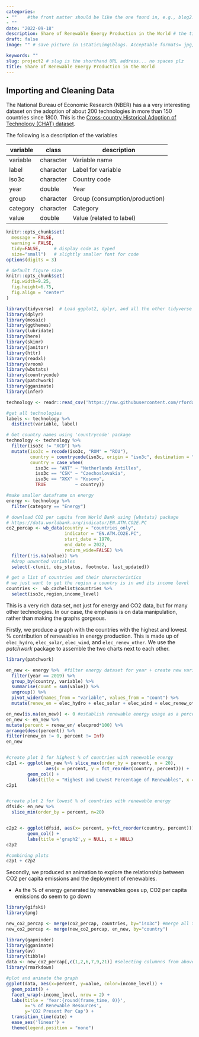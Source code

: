 ```yaml
---
categories:  
- ""    #the front matter should be like the one found in, e.g., blog2.md. It cannot be like the normal Rmd we used
- ""
date: "2022-09-18"
description: Share of Renewable Energy Production in the World # the title that will show up once someone gets to this page
draft: false
image: "" # save picture in \static\img\blogs. Acceptable formats= jpg, jpeg, or png . Your iPhone pics wont work

keywords: ""
slug: project2 # slug is the shorthand URL address... no spaces plz
title: Share of Renewable Energy Production in the World
---
```


## Importing and Cleaning Data

The National Bureau of Economic Research (NBER) has a a very interesting dataset on the adoption of about 200 technologies in more than 150 countries since 1800. This is the [Cross-country Historical Adoption of Technology (CHAT) dataset](https://www.nber.org/research/data/cross-country-historical-adoption-technology).

The following is a description of the variables

| **variable** | **class** | **description**                |
|--------------|-----------|--------------------------------|
| variable     | character | Variable name                  |
| label        | character | Label for variable             |
| iso3c        | character | Country code                   |
| year         | double    | Year                           |
| group        | character | Group (consumption/production) |
| category     | character | Category                       |
| value        | double    | Value (related to label)       |

```r
knitr::opts_chunk$set(
  message = FALSE, 
  warning = FALSE, 
  tidy=FALSE,     # display code as typed
  size="small")   # slightly smaller font for code
options(digits = 3)

# default figure size
knitr::opts_chunk$set(
  fig.width=9.25, 
  fig.height=6.75,
  fig.align = "center"
)
```

```r
library(tidyverse)  # Load ggplot2, dplyr, and all the other tidyverse packages
library(dplyr)
library(mosaic)
library(ggthemes)
library(lubridate)
library(here)
library(skimr)
library(janitor)
library(httr)
library(readxl)
library(vroom)
library(wbstats)
library(countrycode)
library(patchwork)
library(gganimate)
library(infer)
```

```r
technology <- readr::read_csv('https://raw.githubusercontent.com/rfordatascience/tidytuesday/master/data/2022/2022-07-19/technology.csv')

#get all technologies
labels <- technology %>% 
  distinct(variable, label)

# Get country names using 'countrycode' package
technology <- technology %>% 
  filter(iso3c != "XCD") %>% 
  mutate(iso3c = recode(iso3c, "ROM" = "ROU"),
         country = countrycode(iso3c, origin = "iso3c", destination = "country.name"),
         country = case_when(
           iso3c == "ANT" ~ "Netherlands Antilles",
           iso3c == "CSK" ~ "Czechoslovakia",
           iso3c == "XKX" ~ "Kosovo",
           TRUE           ~ country))

#make smaller dataframe on energy
energy <- technology %>% 
  filter(category == "Energy")

# download CO2 per capita from World Bank using {wbstats} package
# https://data.worldbank.org/indicator/EN.ATM.CO2E.PC
co2_percap <- wb_data(country = "countries_only", 
                      indicator = "EN.ATM.CO2E.PC", 
                      start_date = 1970, 
                      end_date = 2022,
                      return_wide=FALSE) %>% 
  filter(!is.na(value)) %>% 
  #drop unwanted variables
  select(-c(unit, obs_status, footnote, last_updated))

# get a list of countries and their characteristics
# we just want to get the region a country is in and its income level
countries <-  wb_cachelist$countries %>% 
  select(iso3c,region,income_level)

```

This is a very rich data set, not just for energy and CO2 data, but for many other technologies. In our case, the emphasis is on data manipulation, rather than making the graphs gorgeous.

Firstly, we produce a graph with the countries with the highest and lowest % contribution of renewables in energy production. This is made up of `elec_hydro`, `elec_solar`, `elec_wind`, and `elec_renew_other`. We use the *patchwork* package to assemble the two charts next to each other.

```r
library(patchwork)

en_new <- energy %>%  #filter energy dataset for year + create new variable for all renewable energy
  filter(year == 2019) %>% 
  group_by(country, variable) %>% 
  summarise(count = sum(value)) %>% 
  ungroup() %>% 
  pivot_wider(names_from = "variable", values_from = "count") %>% 
  mutate(renew_en = elec_hydro + elec_solar + elec_wind + elec_renew_other)

en_new[is.na(en_new)] <- 0 #establish renewable energy usage as a percentage of energy as a whole
en_new <- en_new %>% 
mutate(percent = renew_en/ elecprod*100) %>% 
arrange(desc(percent)) %>% 
filter(renew_en != 0, percent != Inf)
en_new


#create plot 1 for highest % of countries with renewable energy
c2p1 <- ggplot(en_new %>% slice_max(order_by = percent, n = 20), 
               aes(x = percent, y = fct_reorder(country, percent))) + 
        geom_col() + 
        labs(title = "Highest and Lowest Percentage of Renewables", x = NULL, y = NULL)
c2p1


#create plot 2 for lowest % of countries with renewable energy
dfsid<- en_new %>%
  slice_min(order_by = percent, n=20)


c2p2 <- ggplot(dfsid, aes(x= percent, y=fct_reorder(country, percent))) + 
        geom_col() + 
        labs(title ='graph2',y = NULL, x = NULL)
c2p2

#combining plots
c2p1 + c2p2

```

Secondly, we produced an animation to explore the relationship between CO2 per capita emissions and the deployment of renewables.

-   As the % of energy generated by renewables goes up, CO2 per capita emissions do seem to go down

```r
library(gifski)
library(png)

new_co2_percap <- merge(co2_percap, countries, by="iso3c") #merge all the data into one  dataset
new_co2_percap <- merge(new_co2_percap, en_new, by="country")

library(gapminder)
library(gganimate)
library(av)
library(tibble)
data <- new_co2_percap[,c(1,2,6,7,9,21)] #selecting columnns from above dataset
library(rmarkdown)

#plot and animate the graph
ggplot(data, aes(x=percent, y=value, color=income_level)) + 
  geom_point() + 
  facet_wrap(~income_level, nrow = 2) + 
  labs(title = 'Year:{round(frame_time, 0)}', 
       x='% of Renewable Resources', 
       y='CO2 Present Per Cap') + 
  transition_time(date) + 
  ease_aes('linear') +
  theme(legend.position = "none")

```
